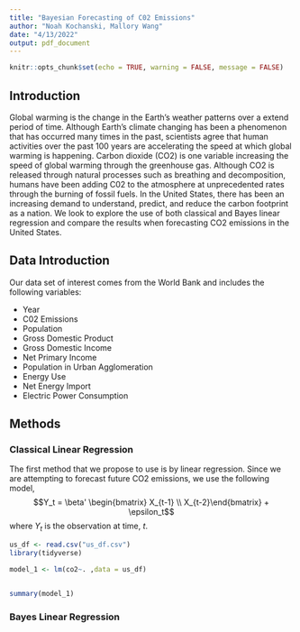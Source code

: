 ---
title: "Bayesian Forecasting of C02 Emissions"
author: "Noah Kochanski, Mallory Wang"
date: "4/13/2022"
output: pdf_document
---

```{r setup, include=FALSE}
knitr::opts_chunk$set(echo = TRUE, warning = FALSE, message = FALSE)
```

## Introduction

Global warming is the change in the Earth's weather patterns over a extend period of time. Although Earth's climate changing has been a phenomenon that has occurred many times in the past, scientists agree that human activities over the past 100 years are accelerating the speed at which global warming is happening. Carbon dioxide (CO2) is one variable increasing the speed of global warming through the greenhouse gas.  Although CO2 is released through natural processes such as breathing and decomposition, humans have been adding C02 to the atmosphere at unprecedented rates through the burning of fossil fuels. In the United States, there has been an increasing demand to understand, predict, and reduce the carbon footprint as a nation. We look to explore the use of both classical and Bayes linear regression and compare the results when forecasting CO2 emissions in the United States.

## Data Introduction

Our data set of interest comes from the World Bank and includes the following variables:

* Year
* C02 Emissions
* Population
* Gross Domestic Product
* Gross Domestic Income
* Net Primary Income
* Population in Urban Agglomeration
* Energy Use
* Net Energy Import
* Electric Power Consumption


## Methods

### Classical Linear Regression

The first method that we propose to use is by linear regression. Since we are attempting to forecast future CO2 emissions, we use the following model, 
$$Y_t = \beta' \begin{bmatrix} X_{t-1} \\ X_{t-2}\end{bmatrix} + \epsilon_t$$
where $Y_t$ is the observation at time, $t$.  

```{r, echo = FALSE}
us_df <- read.csv("us_df.csv")
library(tidyverse)

model_1 <- lm(co2~. ,data = us_df)


summary(model_1)
```

### Bayes Linear Regression


## 
